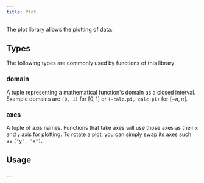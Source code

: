 ```yaml
---
title: Plot
---
```



The plot library allows the plotting of data.

## Types
The following types are commonly used by functions of this library

### <Type>domain</Type>
A tuple representing a mathematical function's domain as a closed interval. Example domains are `(0, 1)` for $[0,1]$ or `(-calc.pi, calc.pi)` for $[-\pi, \pi]$.

### <Type>axes</Type>
A tuple of axis names. Functions that take <Type>axes</Type> will use those axes as their `x` and `y` axis for plotting. To rotate a plot, you can simply swap its axes such as `("y", "x")`.

## Usage


...